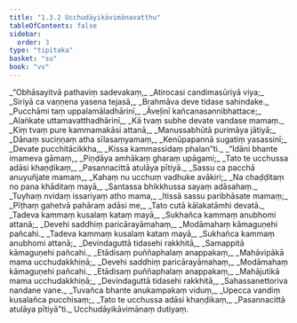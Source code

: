 ```yaml
---
title: "1.3.2 Ucchudāyikāvimānavatthu"
tableOfContents: false
sidebar:
  order: 3
type: "tipitaka"
basket: "su"
book: "vv"
---
```



<DynamicBreadcrumb />

<Division number="296" book="vv" bookNo="19" page="34">

<Paragraph number="319" type="verses" book="vv">
_“Obhāsayitvā pathaviṃ sadevakaṃ,_  
_Atirocasi candimasūriyā viya;_  
_Siriyā ca vaṇṇena yasena tejasā,_  
_Brahmāva deve tidase sahindake._  

</Paragraph>

</Division>
<Division number="297" book="vv" bookNo="19" page="34">

<Paragraph number="320" type="verses" book="vv">
_Pucchāmi taṃ uppalamāladhārinī,_  
_Āveḷinī kañcanasannibhattace;_  
_Alaṅkate uttamavatthadhārinī,_  
_Kā tvaṃ subhe devate vandase mamaṃ._  

</Paragraph>

</Division>
<Division number="298" book="vv" bookNo="19" page="34">

<Paragraph number="321" type="verses" book="vv">
_Kiṃ tvaṃ pure kammamakāsi attanā,_  
_Manussabhūtā purimāya jātiyā;_  
_Dānaṃ suciṇṇaṃ atha sīlasaṃyamaṃ,_  
_Kenūpapannā sugatiṃ yasassinī;_  
_Devate pucchitācikkha,_  
_Kissa kammassidaṃ phalan”ti._  

</Paragraph>

</Division>
<Division number="299" book="vv" bookNo="19" page="35">

<Paragraph number="322" type="verses" book="vv">
_“Idāni bhante imameva gāmaṃ,_  
_Piṇḍāya amhākaṃ gharaṃ upāgami;_  
_Tato te ucchussa adāsi khaṇḍikaṃ,_  
_Pasannacittā atulāya pītiyā._  

</Paragraph>

</Division>
<Division number="300" book="vv" bookNo="19" page="35">

<Paragraph number="323" type="verses" book="vv">
_Sassu ca pacchā anuyuñjate mamaṃ,_  
_Kahaṃ nu ucchuṃ vadhuke avākiri;_  
_Na chaḍḍitaṃ no pana khāditaṃ mayā,_  
_Santassa bhikkhussa sayaṃ adāsahaṃ._  

</Paragraph>

</Division>
<Division number="301" book="vv" bookNo="19" page="35">

<Paragraph number="324" type="verses" book="vv">
_Tuyhaṃ nvidaṃ issariyaṃ atho mama,_  
_Itissā sassu paribhāsate mamaṃ;_  
_Pīṭhaṃ gahetvā pahāraṃ adāsi me,_  
_Tato cutā kālakatāmhi devatā._  

</Paragraph>

</Division>
<Division number="302" book="vv" bookNo="19" page="35">

<Paragraph number="325" type="verses" book="vv">
_Tadeva kammaṃ kusalaṃ kataṃ mayā,_  
_Sukhañca kammaṃ anubhomi attanā;_  
_Devehi saddhiṃ paricārayāmahaṃ,_  
_Modāmahaṃ kāmaguṇehi pañcahi._  

</Paragraph>

</Division>
<Division number="303" book="vv" bookNo="19" page="35">

<Paragraph number="326" type="verses" book="vv">
_Tadeva kammaṃ kusalaṃ kataṃ mayā,_  
_Sukhañca kammaṃ anubhomi attanā;_  
_Devindaguttā tidasehi rakkhitā,_  
_Samappitā kāmaguṇehi pañcahi._  

</Paragraph>

</Division>
<Division number="304" book="vv" bookNo="19" page="35">

<Paragraph number="327" type="verses" book="vv">
_Etādisaṃ puññaphalaṃ anappakaṃ,_  
_Mahāvipākā mama ucchudakkhiṇā;_  
_Devehi saddhiṃ paricārayāmahaṃ,_  
_Modāmahaṃ kāmaguṇehi pañcahi._  

</Paragraph>

</Division>
<Division number="305" book="vv" bookNo="19" page="35">

<Paragraph number="328" type="verses" book="vv">
_Etādisaṃ puññaphalaṃ anappakaṃ,_  
_Mahājutikā mama ucchudakkhiṇā;_  
_Devindaguttā tidasehi rakkhitā,_  
_Sahassanettoriva nandane vane._  

</Paragraph>

</Division>
<Division number="306" book="vv" bookNo="19" page="36">

<Paragraph number="329" type="verses" book="vv">
_Tuvañca bhante anukampakaṃ viduṃ,_  
_Upecca vandiṃ kusalañca pucchisaṃ;_  
_Tato te ucchussa adāsi khaṇḍikaṃ,_  
_Pasannacittā atulāya pītiyā”ti._  


</Paragraph>
</Division>

<Paragraph number="330" type="center" book="vv">
Ucchudāyikāvimānaṃ dutiyaṃ.
</Paragraph>